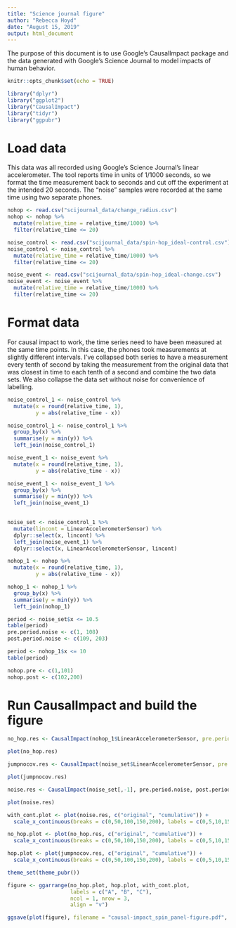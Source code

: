 ---
title: "Science journal figure"
author: "Rebecca Hoyd"
date: "August 15, 2019"
output: html_document
---

The purpose of this document is to use Google's CausalImpact package and the data generated with Google's Science Journal to model impacts of human behavior. 

```{r setup, include=FALSE}
knitr::opts_chunk$set(echo = TRUE)

library("dplyr")
library("ggplot2")
library("CausalImpact")
library("tidyr")
library("ggpubr")
```

# Load data

This data was all recorded using Google's Science Journal's linear accelerometer. The tool reports time in units of 1/1000 seconds, so we format the time measurement back to seconds and cut off the experiment at the intended 20 seconds. The "noise" samples were recorded at the same time using two separate phones.

```{r}
nohop <- read.csv("scijournal_data/change_radius.csv")
nohop <- nohop %>%
  mutate(relative_time = relative_time/1000) %>%
  filter(relative_time <= 20)

noise_control <- read.csv("scijournal_data/spin-hop_ideal-control.csv")
noise_control <- noise_control %>%
  mutate(relative_time = relative_time/1000) %>%
  filter(relative_time <= 20)

noise_event <- read.csv("scijournal_data/spin-hop_ideal-change.csv")
noise_event <- noise_event %>%
  mutate(relative_time = relative_time/1000) %>%
  filter(relative_time <= 20)
```

# Format data

For causal impact to work, the time series need to have been measured at the same time points. In this case, the phones took measurements at slightly different intervals. I've collapsed both series to have a measurement every tenth of  second by taking the measurement from the original data that was closest in time to each tenth of a second and combine the two data sets. We also collapse the data set without noise for convenience of labelling.

```{r combine noise data}
noise_control_1 <- noise_control %>%
  mutate(x = round(relative_time, 1),
         y = abs(relative_time - x))

noise_control_1 <- noise_control_1 %>%
  group_by(x) %>%
  summarise(y = min(y)) %>%
  left_join(noise_control_1)

noise_event_1 <- noise_event %>%
  mutate(x = round(relative_time, 1),
         y = abs(relative_time - x))

noise_event_1 <- noise_event_1 %>%
  group_by(x) %>%
  summarise(y = min(y)) %>%
  left_join(noise_event_1)
  

noise_set <- noise_control_1 %>%
  mutate(lincont = LinearAccelerometerSensor) %>%
  dplyr::select(x, lincont) %>%
  left_join(noise_event_1) %>%
  dplyr::select(x, LinearAccelerometerSensor, lincont)
```

```{r refine exercise 1}
nohop_1 <- nohop %>%
  mutate(x = round(relative_time, 1),
         y = abs(relative_time - x))

nohop_1 <- nohop_1 %>%
  group_by(x) %>%
  summarise(y = min(y)) %>%
  left_join(nohop_1)

```

```{r determine edges of the noise periods for causal impact}
period <- noise_set$x <= 10.5
table(period)
pre.period.noise <- c(1, 108)
post.period.noise <- c(109, 203)
```

```{r determine edges for data without noise}
period <- nohop_1$x <= 10
table(period)

nohop.pre <- c(1,101)
nohop.post <- c(102,200)
```

# Run CausalImpact and build the figure

```{r}
no_hop.res <- CausalImpact(nohop_1$LinearAccelerometerSensor, pre.period = nohop.pre, post.period = nohop.post)

plot(no_hop.res)
```

```{r}
jumpnocov.res <- CausalImpact(noise_set$LinearAccelerometerSensor, pre.period = pre.period.noise, post.period = post.period.noise)

plot(jumpnocov.res)
```


```{r}
noise.res <- CausalImpact(noise_set[,-1], pre.period.noise, post.period.noise)

plot(noise.res)
```

```{r}
with_cont.plot <- plot(noise.res, c("original", "cumulative")) +
  scale_x_continuous(breaks = c(0,50,100,150,200), labels = c(0,5,10,15,20))

no_hop.plot <- plot(no_hop.res, c("original", "cumulative")) +
  scale_x_continuous(breaks = c(0,50,100,150,200), labels = c(0,5,10,15,20))

hop.plot <- plot(jumpnocov.res, c("original", "cumulative")) +
  scale_x_continuous(breaks = c(0,50,100,150,200), labels = c(0,5,10,15,20))
```


```{r}
theme_set(theme_pubr())

figure <- ggarrange(no_hop.plot, hop.plot, with_cont.plot,
                    labels = c("A", "B", "C"),
                    ncol = 1, nrow = 3,
                    align = "v")

ggsave(plot(figure), filename = "causal-impact_spin_panel-figure.pdf", dev = "pdf", height = 8, width = 6)

```